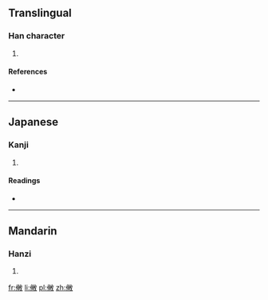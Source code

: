 ==Translingual==

===Han character===
{{Han char|rn=66|rad=攴|as=07|sn=11|four=|canj=人中中大 (OLLK)}}

# {{defn|Han|sort=攴07}}

====References====
* {{Han ref|kx=0471.100|dkj=13222|dj=0823.100|hdz=21463.020|uh=6552|ud=25938}}

----

==Japanese==

===Kanji===
{{ja-kanji|grade=|rs=攴07}}

# {{defn|Japanese|sort=攴07}}

====Readings====
* {{ja-readings|on=[[ちん]] (chin), [[じん]] (jin), [[しん]] (shin), [[しょう]] (shō)|kun=[[おさめる]] (osameru), [[のべる]] (noberu)}}

----

==Mandarin==

===Hanzi===
{{cmn-hanzi|pin=[[zhèn]] ([[zhen4]])|wg=chen<sup>4</sup>}}

# {{defn|Mandarin|sort=攴07}}

[[fr:敒]]
[[li:敒]]
[[pl:敒]]
[[zh:敒]]